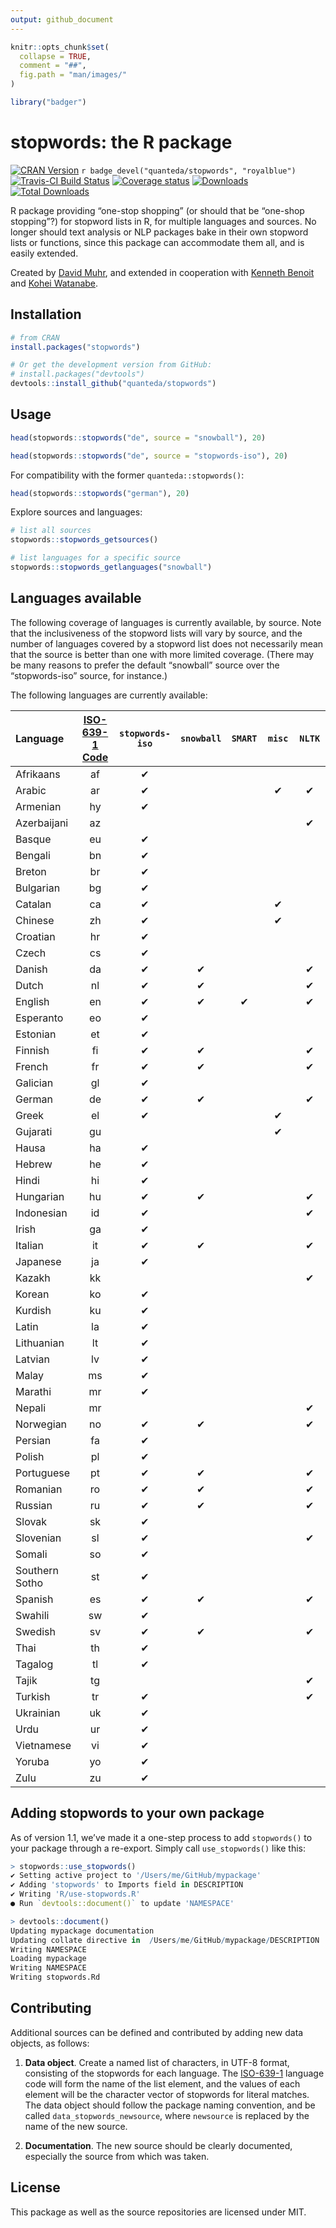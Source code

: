 ```yaml
---
output: github_document
---
```


```r
knitr::opts_chunk$set(
  collapse = TRUE,
  comment = "##",
  fig.path = "man/images/"
)
```
```r
library("badger")
```

# stopwords: the R package

[![CRAN Version](https://www.r-pkg.org/badges/version/stopwords)](https://CRAN.R-project.org/package=stopwords)
`r badge_devel("quanteda/stopwords", "royalblue")`
[![Travis-CI Build Status](https://travis-ci.org/quanteda/stopwords.svg?branch=master)](https://travis-ci.org/quanteda/stopwords)
[![Coverage status](https://codecov.io/gh/davnn/stopwords/branch/master/graph/badge.svg)](https://codecov.io/github/davnn/stopwords?branch=master)
[![Downloads](https://cranlogs.r-pkg.org/badges/stopwords)](https://CRAN.R-project.org/package=stopwords)
[![Total Downloads](https://cranlogs.r-pkg.org/badges/grand-total/stopwords?color=orange)](https://CRAN.R-project.org/package=stopwords)

R package providing "one-stop shopping" (or should that be "one-shop stopping"?) for stopword lists in R, for multiple languages and sources. No longer should text analysis or NLP packages bake in their own stopword lists or functions, since this package can accommodate them all, and is easily extended.

Created by [David Muhr](https://github.com/davnn), and extended in cooperation with [Kenneth Benoit](https://github.com/kbenoit) and [Kohei Watanabe](https://github.com/koheiw).

## Installation

```r
# from CRAN
install.packages("stopwords")

# Or get the development version from GitHub:
# install.packages("devtools")
devtools::install_github("quanteda/stopwords")
```

## Usage

```r
head(stopwords::stopwords("de", source = "snowball"), 20)

head(stopwords::stopwords("de", source = "stopwords-iso"), 20)
```

For compatibility with the former `quanteda::stopwords()`:

```r
head(stopwords::stopwords("german"), 20)
```

Explore sources and languages:

```r
# list all sources
stopwords::stopwords_getsources()

# list languages for a specific source
stopwords::stopwords_getlanguages("snowball")
```

## Languages available

The following coverage of languages is currently available, by source. Note that the inclusiveness of the stopword lists will vary by source, and the number of languages covered by a stopword list does not necessarily mean that the source is better than one with more limited coverage. (There may be many reasons to prefer the default "snowball" source over the "stopwords-iso" source, for instance.)

The following languages are currently available:

|	Language	      |	[ISO-639-1 Code](https://en.wikipedia.org/wiki/List_of_ISO_639-1_codes) | `stopwords-iso` | `snowball`	| `SMART`	|	`misc`	| `NLTK` |
|:----------------|:--------------:|:---------------:|:----------:|:----------:|:----------:|:----------:|
|	 Afrikaans	|	af	|	✔	|		|		|
|	 Arabic	|	ar	|	✔	|		|		|	✔	| ✔ |
|	 Armenian	|	hy	|	✔	|		|		|
|	 Azerbaijani	|	az	|	 	|		|		|		|  ✔ |
|	 Basque	|	eu	|	✔	|		|		|
|	 Bengali	|	bn	|	✔	|		|		|
|	 Breton	|	br	|	✔	|		|		|
|	 Bulgarian	|	bg	|	✔	|		|		|
|	 Catalan	|	ca	|	✔	|		|		|	✔	|
|	 Chinese	|	zh	|	✔	|		|		|	✔	|
|	 Croatian	|	hr	|	✔	|		|		|
|	 Czech	|	cs	|	✔	|		|		|
|	 Danish	|	da	|	✔	|	✔	|		| 	| ✔ |
|	 Dutch	|	nl	|	✔	|	✔	|		| 	| ✔ |
|	 English	|	en	|	✔	|	✔	|	✔	| 	| ✔ |
|	 Esperanto	|	eo	|	✔	|		|		|
|	 Estonian	|	et	|	✔	|		|		|
|	 Finnish	|	fi	|	✔	|	✔	|		| 	| ✔ |
|	 French	|	fr	|	✔	|	✔	|		| 	| ✔ |
|	 Galician	|	gl	|	✔	|		|		|
|	 German	|	de	|	✔	|	✔	|		| 	| ✔ |
|	 Greek	|	el	|	✔	|		|		|	✔	| 	| ✔ |
|	 Gujarati	|	gu	|	  |		|		|	✔	|
|	 Hausa	|	ha	|	✔	|		|		|
|	 Hebrew	|	he	|	✔	|		|		|
|	 Hindi	|	hi	|	✔	|		|		|
|	 Hungarian	|	hu	|	✔	|	✔	|		|	| ✔ |
|	 Indonesian	|	id	|	✔	|		|		| 	| ✔ |
|	 Irish	|	ga	|	✔	|		|		|
|	 Italian	|	it	|	✔	|	✔	|		|	| ✔ |
|	 Japanese	|	ja	|	✔	|		|		|
|	 Kazakh	|	kk	|	 	|		|		| 	|✔ |
|	 Korean	|	ko	|	✔	|		|		|
|	 Kurdish	|	ku	|	✔	|		|		|
|	 Latin	|	la	|	✔	|		|		|
|	 Lithuanian	|	lt	|	✔	|		|		|
|	 Latvian	|	lv	|	✔	|		|		|
|	 Malay	|	ms	|	✔	|		|		|
|	 Marathi	|	mr	|	✔	|		|		|
|	 Nepali	|	mr	|	 	|		|		|		| ✔	|
|	 Norwegian	|	no	|	✔	|	✔	|		|		| ✔	|
|	 Persian	|	fa	|	✔	|		|		|
|	 Polish	|	pl	|	✔	|		|		|
|	 Portuguese	|	pt	|	✔	|	✔	|		|		| ✔	|
|	 Romanian	|	ro	|	✔	|	✔	|		|		| ✔	|
|	 Russian	|	ru	|	✔	|	✔	|		|		| ✔	|
|	 Slovak	|	sk	|	✔	|		|		|
|	 Slovenian	|	sl	|	✔	|		|		|		| ✔	|
|	 Somali	|	so	|	✔	|		|		|
|	 Southern Sotho	|	st	|	✔	|		|		|
|	 Spanish	|	es	|	✔	|	✔	|		| 	| ✔	|
|	 Swahili	|	sw	|	✔	|		|		|
|	 Swedish	|	sv	|	✔	|	✔	|		| |	 ✔	|
|	 Thai	|	th	|	✔	|		|		|
|	 Tagalog	|	tl	|	✔	|		|		|
|	 Tajik	|	tg	|	 	|		|		| |	 ✔	|
|	 Turkish	|	tr	|	✔	|		|		| |	 ✔	|
|	 Ukrainian	|	uk	|	✔	|		|		|
|	 Urdu	|	ur	|	✔	|		|		|
|	 Vietnamese	|	vi	|	✔	|		|		|
|	 Yoruba	|	yo	|	✔	|		|		|
|	 Zulu	|	zu	|	✔	|		|		|


## Adding stopwords to your own package

As of version 1.1, we've made it a one-step process to add `stopwords()` to your package through a re-export.  Simply call `use_stopwords()` like this:

```r
> stopwords::use_stopwords()
✔ Setting active project to '/Users/me/GitHub/mypackage'
✔ Adding 'stopwords' to Imports field in DESCRIPTION
✔ Writing 'R/use-stopwords.R'
● Run `devtools::document()` to update 'NAMESPACE'

> devtools::document()
Updating mypackage documentation
Updating collate directive in  /Users/me/GitHub/mypackage/DESCRIPTION 
Writing NAMESPACE
Loading mypackage
Writing NAMESPACE
Writing stopwords.Rd
```


## Contributing

Additional sources can be defined and contributed by adding new data objects, as follows:

1. **Data object**.  Create a named list of characters, in UTF-8 format, consisting of the stopwords for each language. The [ISO-639-1](https://en.wikipedia.org/wiki/List_of_ISO_639-1_codes) language code will form the name of the list element, and the values of each element will be the character vector of stopwords for literal matches. The data object should follow the package naming convention, and be called `data_stopwords_newsource`, where `newsource` is replaced by the name of the new source.

2. **Documentation**.  The new source should be clearly documented, especially the source from which was taken.

## License

This package as well as the source repositories are licensed under MIT.
